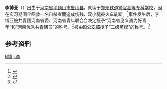 '''李博亚'''（{{bd|1992年|7月2日}}）出生于[[河南省|河南省]][[平顶山市|平顶山市]][[鲁山县|鲁山县]]，就读于[[郑州铁道警官高等专科学校|郑州铁道警官高等专科学校]]，因在实习期间企图救一名自杀者而造成伤残，双小腿被火车轧断。<ref>{{cite web|url=http://hebei.hebnews.cn/2012-07/15/content_2765977.htm|title=90后“最美铁警”———李博亚|publisher=河北新闻网|date=2012-07-15|access-date=2012-07-18|archive-date=2016-03-04|archive-url=https://web.archive.org/web/20160304223829/http://hebei.hebnews.cn/2012-07/15/content_2765977.htm|dead-url=no}}</ref>事件发生后，李博亚被共青团河南省委、河南省青年联合会决定授予“河南省见义勇为好青年”和“河南优秀共青团员”的称号，<ref>{{cite web|url=http://news.dahe.cn/2012/07-17/101412100.html|title=李博亚被授予“河南省见义勇为好青年”称号|publisher=大河网-河南日报|date=2012年7月17日|access-date=2012年7月18日|archive-date=2016年3月6日|archive-url=https://web.archive.org/web/20160306083320/http://news.dahe.cn/2012/07-17/101412100.html|dead-url=no}}</ref>被[[中国公安部|中国公安部]]授予“二级英模”的称号。<ref>{{cite web|url=http://www.henan.gov.cn/jrhn/system/2012/07/18/010320384.shtml|title=公安部授予李博亚二级英模称号|publisher=河南省政府网|date=2012年7月18日}}</ref>

==参考资料==
{{reflist}}

{{中國人小作品}}
[[Category:李姓|B博]]
[[Category:鲁山人|L李]]